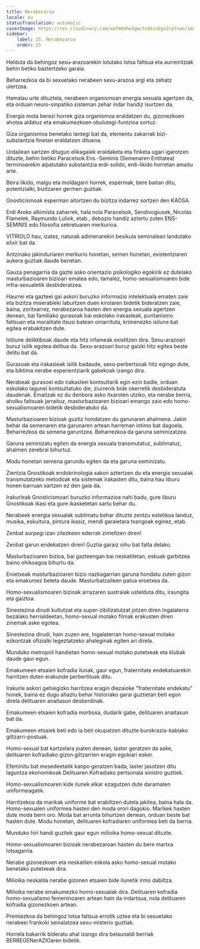 ```yaml
---
title: Nerabezaroa
locale: eu
statusTranslation: automatic
coverImage: https://res.cloudinary.com/xmfm6mhw3gwctndtcubgx2rptnae/image/upload/v1740337243/small_cover_educacion_fundamental_a051170f1c.webp
sidebar:
    label: 25. Nerabezaroa
    order: 25
---
```

Helduta da behingoz sexu-arazoarekin lotutako lotsa faltsua eta aurreiritziak behin betiko baztertzeko garaia.

Beharrezkoa da bi sexuetako nerabeen sexu-arazoa argi eta zehatz ulertzea.

Hamalau urte dituztela, nerabeen organismoan energia sexuala agertzen da, eta orduan neuro-sinpatiko sisteman zehar indar handiz isurtzen da.

Energia mota berezi horrek giza organismoa eraldatzen du, gizonezkoen ahotsa aldatuz eta emakumezkoen obulutegi-funtzioa sortuz.

Giza organismoa benetako lantegi bat da, elementu zakarrak bizi-substantzia finetan eraldatzen dituena.

Urdailean sartzen ditugun elikagaiek eraldaketa eta finketa ugari igarotzen dituzte, behin betiko Paracelsok Ens.-Seminis (Semenaren Entitatea) terminoarekin aipatutako substantzia erdi-solido, erdi-likido horretan amaitu arte.

Beira likido, malgu eta moldagarri horrek, espermak, bere baitan ditu, potentzialki, bizitzaren germen guztiak.

Gnosticismoak esperman aitortzen du bizitza indarrez sortzen den KAOSA.

Erdi Aroko alkimista zaharrek, hala nola Paracelsok, Sendivogiusek, Nicolás Flamelek, Raymundo Luliok, etab., debozio handiz aztertu zuten ENS-SEMINIS edo filosofia sekretuaren merkurioa.

VITRIOLO hau, izatez, naturak adimenarekin besikula seminalean landutako elixir bat da.

Antzinako jakinduriaren merkurio honetan, semen honetan, existentziaren aukera guztiak daude benetan.

Gauza penagarria da gazte asko orientazio psikologiko egokirik ez dutelako masturbazioaren bizioari ematea edo, tamalez, homo-sexualismoaren bide infra-sexualetik desbideratzea.

Haurrei eta gazteei gai askori buruzko informazio intelektuala ematen zaie eta bizitza miserableki laburtzen duen kirolaren bidetik bideratzen zaie, baina, zoritxarrez, nerabezaroa hasten den energia sexuala agertzen denean, bai familiako gurasoak bai eskolako irakasleak, puritanismo faltsuan eta moralitate itsusi batean oinarrituta, krimenezko isilune bat egitea erabakitzen dute.

Istilune deliktiboak daude eta hitz infameak existitzen dira. Sexu-arazoari buruz isilik egotea delitua da. Sexu-arazoari buruz gaizki hitz egitea beste delitu bat da.

Gurasoak eta irakasleak isilik badaude, sexu-perbertsoak hitz egingo dute, eta biktima nerabe esperientziarik gabekoak izango dira.

Nerabeak gurasoei edo irakasleei kontsultarik egin ezin badie, orduan eskolako lagunei kontsultatuko die, ziurrenik bide okerretik desbideratuta daudenak. Emaitzak ez du denbora asko itxaroten utziko, eta nerabe berria, aholku faltsuak jarraituz, masturbazioaren bizioari emango zaio edo homo-sexualismoaren bidetik desbideratuko da.

Masturbazioaren bizioak guztiz hondatzen du garunaren ahalmena. Jakin behar da semenaren eta garunaren artean harreman intimo bat dagoela. Beharrezkoa da semena garuntzea. Beharrezkoa da garuna seminizatzea.

Garuna seminizatu egiten da energia sexuala transmutatuz, sublimatuz, ahalmen zerebral bihurtuz.

Modu honetan semena garundu egiten da eta garuna seminizatu.

Zientzia Gnostikoak endokrinologia sakon aztertzen du eta energia sexualak transmutatzeko metodoak eta sistemak irakasten ditu, baina hau liburu honen barruan sartzen ez den gaia da.

Irakurleak Gnosticismoari buruzko informazioa nahi badu, gure liburu Gnostikoak ikasi eta gure ikasketetan sartu behar du.

Nerabeek energia sexualak sublimatu behar dituzte zentzu estetikoa landuz, musika, eskultura, pintura ikasiz, mendi garaietara txangoak eginez, etab.

Zenbat aurpegi izan zitezkeen ederrak zimeltzen diren!

Zenbat garun endekatzen diren! Guztia garaiz oihu bat falta delako.

Masturbazioaren bizioa, bai gazteengan bai neskatiletan, eskuak garbitzea baino ohikoagoa bihurtu da.

Eroetxeak masturbazioaren bizio nazkagarrian garuna hondatu zuten gizon eta emakumez beteta daude. Masturbatzaileen patua eroetxea da.

Homo-sexualismoaren bizioak arrazaren sustraiak ustelduta ditu, iraungita eta gaiztoa.

Sinestezina dirudi kultutzat eta super-zibilizatutzat jotzen diren Ingalaterra bezalako herrialdeetan, homo-sexual motako filmak erakusten diren zinemak aske egotea.

Sinestezina dirudi, hain zuzen ere, Ingalaterran homo-sexual motako ezkontzak ofizialki legeztatzeko ahaleginak egiten ari direla.

Munduko metropoli handietan homo-sexual motako putetxeak eta klubak daude gaur egun.

Emakumeen etsaien kofradia ilunak, gaur egun, fraternitate endekatuarekin harritzen duten erakunde perbertituak ditu.

Irakurle askori gehiegizko harritzea eragin diezaioke "fraternitate endekatu" honek, baina ez dugu ahaztu behar historiako garai guztietan beti egon direla delituaren anaitasun desberdinak.

Emakumeen etsaien kofradia morbosa, dudarik gabe, delituaren anaitasun bat da.

Emakumeen etsaiek beti edo ia beti okupatzen dituzte burokrazia-kabiako giltzarri-postuak.

Homo-sexual bat kartzelara joaten denean, laster geratzen da aske, delituaren kofradiako gizon giltzarrien eragin egokiari esker.

Efeminitu bat mesedeetatik kanpo geratzen bada, laster jasotzen ditu laguntza ekonomikoak Delituaren Kofradiako pertsonaia sinistro guztiek.

Homo-sexualismoaren kide ilunek elkar ezagutzen dute daramaten uniformeagatik.

Harritzekoa da marikak uniforme bat erabiltzen dutela jakitea, baina hala da. Homo-sexualen uniformea hasten den moda orori dagokio. Marikek hasten dute moda berri oro. Moda bat arrunta bihurtzen denean, orduan beste bat hasten dute. Modu honetan, delituaren kofradiaren uniformea beti da berria.

Munduko hiri handi guztiek gaur egun milioika homo-sexual dituzte.

Homo-sexualismoaren bizioak nerabezaroan hasten du bere martxa lotsagarria.

Nerabe gizonezkoen eta neskatilen eskola asko homo-sexual motako benetako putetxeak dira.

Milioika neskatila nerabe gizonen etsaien bide ilunetik irmo dabiltza.

Milioika nerabe emakumezko homo-sexualak dira. Delituaren kofradia homo-sexualismo femeninoaren artean hain da indartsua, nola delituaren kofradia gizonezkoen artean.

Premiazkoa da behingoz lotsa faltsua errotik uztea eta bi sexuetako nerabeei frankoki seinalatzea sexu-misterio guztiak.

Horrela bakarrik bideratu ahal izango dira belaunaldi berriak BERREGENerAZIOaren bidetik.
